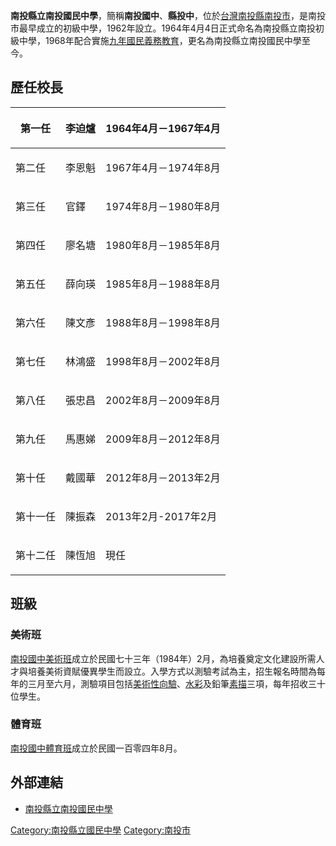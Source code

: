 {{Infobox_School
|name           = 南投縣立南投國民中學
|other_name     = {{lang|en|Nantou Junior High School}}
|image          = [[File:Nantou_Junior_High_School_Logo.jpg|150px]]
|motto          =
|established    = 1962年
|type           = 縣立[[國民中學|國民中學]]
|district       ={{TWN}}[[南投縣|南投縣]][[南投市|南投市]]
|principal      = 陳恆旭
|grades         = 三年制
|faculty        =
|staff          =
|students       =
|address        =（54061）南投縣南投市祖祠路361號
|tel            = +886 049-2222549
|website        = http://www.ntjh.ntct.edu.tw
}}

'''南投縣立南投國民中學'''，簡稱'''南投國中'''、'''縣投中'''，位於[[台灣|台灣]][[南投縣|南投縣]][[南投市|南投市]]，是南投市最早成立的初級中學，1962年設立。1964年4月4日正式命名為南投縣立南投初級中學，1968年配合實施[[台灣九年國民義務教育|九年國民義務教育]]，更名為南投縣立南投國民中學至今。

==歷任校長==
{| class="wikitable" style="width:400px; text-align:left"
|- 
! 第一任
| 李迫爐
| 1964年4月－1967年4月
|-
! 第二任
| 李恩魁
| 1967年4月－1974年8月
|-
! 第三任
| 官鐸
| 1974年8月－1980年8月
|-
! 第四任
| 廖名塘
| 1980年8月－1985年8月
|-
! 第五任
| 薛向瑛
| 1985年8月－1988年8月
|-
! 第六任
| 陳文彥
| 1988年8月－1998年8月
|-
! 第七任
| 林鴻盛
| 1998年8月－2002年8月
|-
! 第八任
| 張忠昌
| 2002年8月－2009年8月
|-
! 第九任
| 馬惠娣
| 2009年8月－2012年8月
|-
! 第十任
| 戴國華
| 2012年8月－2013年2月
|-
! 第十一任
| 陳振森
| 2013年2月-2017年2月
|-
! 第十二任
| 陳恆旭
| 現任
|}

== 班級 ==
=== 美術班 ===
[[南投國中美術班|南投國中美術班]]成立於民國七十三年（1984年）2月，為培養奠定文化建設所需人才與培養美術資賦優異學生而設立。入學方式以測驗考試為主，招生報名時間為每年的三月至六月，測驗項目包括[[智力測驗|美術性向驗]]、[[水彩|水彩]]及鉛筆[[素描|素描]]三項，每年招收三十位學生。

=== 體育班 ===
[[南投國中體育班|南投國中體育班]]成立於民國一百零四年8月。

==外部連結==
* [http://www.ntjh.ntct.edu.tw/ 南投縣立南投國民中學] {{Wayback|url=http://www.ntjh.ntct.edu.tw/ |date=20150402141421 }}{{zh-tw}}

{{南投縣國民中小學}}

[[Category:南投縣立國民中學|Category:南投縣立國民中學]]
[[Category:南投市|Category:南投市]]